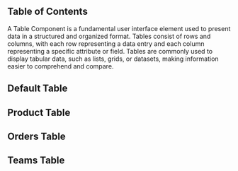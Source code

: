 

## Table of Contents

A Table Component is a fundamental user interface element used to present data in a structured and organized format. Tables consist of rows and columns, with each row representing a data entry and each column representing a specific attribute or field. Tables are commonly used to display tabular data, such as lists, grids, or datasets, making information easier to comprehend and compare.

## Default Table

<CodeHighlightPreview code={DefaultTableCode}>
  <DefaultTable />
</CodeHighlightPreview>

## Product Table

<CodeHighlightPreview code={ProductTableCode}>
  <ProductTable />
</CodeHighlightPreview>

## Orders Table

<CodeHighlightPreview code={OrdersTableCode}>
  <OrdersTable />
</CodeHighlightPreview>

## Teams Table

<CodeHighlightPreview code={TeamTableCode}>
  <TeamTable />
</CodeHighlightPreview>

